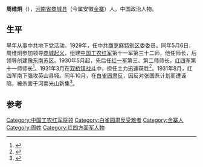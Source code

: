 '''周维炯'''（{{bd|1908年||1931年}}），[[河南省|河南省]][[商城县|商城县]]（今属安徽[[金寨|金寨]]）人。中国政治人物。

== 生平 ==
早年从事中共地下党活动。1929年，任中共[[商罗麻特别区|商罗麻特别区]]委委员。同年5月6日，周维炯参加领导[[商城起义|商城起义]]，组建[[中国工农红军|中国工农红军]]第十一军第三十二师，他任师长，后领导创建[[豫东南苏区|豫东南苏区]]。1930年5月起，先后任[[红一军|红一军]]第三、第二师师长，[[红四军_(红四方面军)|红四军]]第十一师师长<ref>{{cite book|author1=王健英|title=红军人物志|date=1988年11月|publisher=北京：解放军出版社|isbn=7-5065-0446-4|pages=728|accessdate=2015-06-27}}</ref>。1931年3月在[[双桥镇战斗|双桥镇战斗]]中，担任主力迅速获胜<ref>{{cite book|author1=夏征农|coauthors=郑中侠|title=大辞海 军事卷|date=2007年7月|publisher=上海：上海辞书出版社|isbn=7-5326-2164-2|pages=473|accessdate=2015-06-27}}</ref>。1931年8月，红四军南下强攻英山县城。同年10月，在[[白雀园肃反|白雀园肃反]]，因反对张国焘计划而遭诬陷，被杀害于河南光山新集<ref>{{cite book|author1=中共河南省委党史研究室|title=中共河南历史知识读本|date=2011年5月|publisher=河南人民出版社|pages=194-196|accessdate=2015-06-27}}</ref>。

==参考==
{{reflist}}
{{中国政治人物小作品}}

[[Category:中国工农红军将领|Category:中国工农红军将领]]
[[Category:白雀园肃反受难者|Category:白雀园肃反受难者]]
[[Category:金寨人|Category:金寨人]]
[[Category:周姓|Category:周姓]]
[[Category:红四方面军人物|Category:红四方面军人物]]